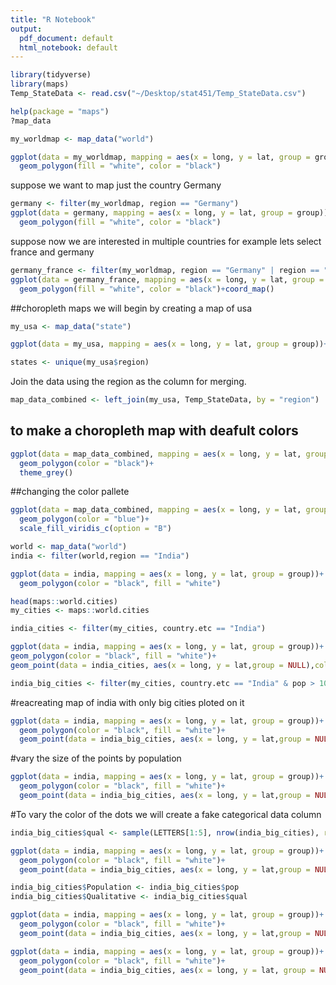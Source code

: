 ```yaml
---
title: "R Notebook"
output:
  pdf_document: default
  html_notebook: default
---
```


```r
library(tidyverse)
library(maps)
Temp_StateData <- read.csv("~/Desktop/stat451/Temp_StateData.csv")
```


```r
help(package = "maps")
?map_data

my_worldmap <- map_data("world")

ggplot(data = my_worldmap, mapping = aes(x = long, y = lat, group = group))+
  geom_polygon(fill = "white", color = "black")
```

suppose we want to map just the country Germany

```r
germany <- filter(my_worldmap, region == "Germany")
ggplot(data = germany, mapping = aes(x = long, y = lat, group = group))+
  geom_polygon(fill = "white", color = "black")
```

suppose now we are interested in multiple countries for example lets select france and germany

```r
germany_france <- filter(my_worldmap, region == "Germany" | region == "France")
ggplot(data = germany_france, mapping = aes(x = long, y = lat, group = group))+
  geom_polygon(fill = "white", color = "black")+coord_map()
```

##choropleth maps
we will begin by creating a map of usa

```r
my_usa <- map_data("state")

ggplot(data = my_usa, mapping = aes(x = long, y = lat, group = group))+geom_polygon(fill = "white", color = "black")

states <- unique(my_usa$region)
```

Join the data using the region as the column for merging.

```r
map_data_combined <- left_join(my_usa, Temp_StateData, by = "region")
```

## to make a choropleth map with deafult colors

```r
ggplot(data = map_data_combined, mapping = aes(x = long, y = lat, group = group, fill = AvgTemp))+
  geom_polygon(color = "black")+
  theme_grey()
```

##changing the color pallete

```r
ggplot(data = map_data_combined, mapping = aes(x = long, y = lat, group = group, fill = AvgTemp))+
  geom_polygon(color = "blue")+
  scale_fill_viridis_c(option = "B")
```

```r
world <- map_data("world")
india <- filter(world,region == "India")
```

```r
ggplot(data = india, mapping = aes(x = long, y = lat, group = group))+
  geom_polygon(color = "black", fill = "white")
```

```r
head(maps::world.cities)
my_cities <- maps::world.cities
```

```r
india_cities <- filter(my_cities, country.etc == "India")
```

```r
ggplot(data = india, mapping = aes(x = long, y = lat, group = group))+
geom_polygon(color = "black", fill = "white")+
geom_point(data = india_cities, aes(x = long, y = lat,group = NULL),color = "blue")
```

```r
india_big_cities <- filter(my_cities, country.etc == "India" & pop > 1000000)
```


#reacreating map of india with only big cities ploted on it
```r
ggplot(data = india, mapping = aes(x = long, y = lat, group = group))+
  geom_polygon(color = "black", fill = "white")+
  geom_point(data = india_big_cities, aes(x = long, y = lat,group = NULL),color = "blue")
```
#vary the size of the points by population

```r
ggplot(data = india, mapping = aes(x = long, y = lat, group = group))+
  geom_polygon(color = "black", fill = "white")+
  geom_point(data = india_big_cities, aes(x = long, y = lat,group = NULL, size = pop),color = "blue")
```

#To vary the color of the dots we will create a fake categorical data column
```r
india_big_cities$qual <- sample(LETTERS[1:5], nrow(india_big_cities), replace = TRUE)
```

```r
ggplot(data = india, mapping = aes(x = long, y = lat, group = group))+
  geom_polygon(color = "black", fill = "white")+
  geom_point(data = india_big_cities, aes(x = long, y = lat,group = NULL, size = pop, color = qual))
```

```r
india_big_cities$Population <- india_big_cities$pop
india_big_cities$Qualitative <- india_big_cities$qual
```

```r
ggplot(data = india, mapping = aes(x = long, y = lat, group = group))+
  geom_polygon(color = "black", fill = "white")+
  geom_point(data = india_big_cities, aes(x = long, y = lat,group = NULL, size = pop),color = Qualitative)
```

```r
ggplot(data = india, mapping = aes(x = long, y = lat, group = group))+
  geom_polygon(color = "black", fill = "white")+
  geom_point(data = india_big_cities, aes(x = long, y = lat, group = NULL, size = Population, color = Qualitative))
```